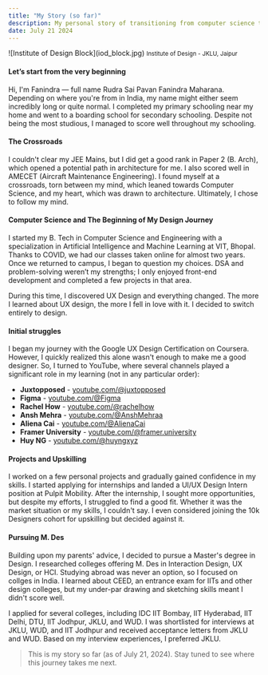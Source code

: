 ```yaml
---
title: "My Story (so far)"
description: My personal story of transitioning from computer science to design
date: July 21 2024
---
```


<div class="my-6" aria-hidden="true">
![Institute of Design Block](iod_block.jpg)
<small>Institute of Design - JKLU, Jaipur</small>
</div>


#### Let’s start from the very beginning

Hi, I'm Fanindra — full name Rudra Sai Pavan Fanindra Maharana. Depending on where you're from in India, my name might either seem incredibly long or quite normal. I completed my primary schooling near my home and went to a boarding school for secondary schooling. Despite not being the most studious, I managed to score well throughout my schooling.

#### The Crossroads

I couldn't clear my JEE Mains, but I did get a good rank in Paper 2 (B. Arch), which opened a potential path in architecture for me. I also scored well in AMECET (Aircraft Maintenance Engineering). I found myself at a crossroads, torn between my mind, which leaned towards Computer Science, and my heart, which was drawn to architecture. Ultimately, I chose to follow my mind.

#### Computer Science and The Beginning of My Design Journey

I started my B. Tech in Computer Science and Engineering with a specialization in Artificial Intelligence and Machine Learning at VIT, Bhopal. Thanks to COVID, we had our classes taken online for almost two years. Once we returned to campus, I began to question my choices. DSA and problem-solving weren’t my strengths; I only enjoyed front-end development and completed a few projects in that area.

During this time, I discovered UX Design and everything changed. The more I learned about UX design, the more I fell in love with it. I decided to switch entirely to design.


#### Initial struggles

I began my journey with the Google UX Design Certification on Coursera. However, I quickly realized this alone wasn't enough to make me a good designer. So, I turned to YouTube, where several channels played a significant role in my learning (not in any particular order):

- **Juxtopposed** - <a href="https://www.youtube.com/@juxtopposed" external>youtube.com/@juxtopposed</a> 
- **Figma** - <a href="https://www.youtube.com/@Figma" external>youtube.com/@Figma</a> 
- **Rachel How** - <a href="https://www.youtube.com/@rachelhow" external>youtube.com/@rachelhow</a> 
- **Ansh Mehra** - <a href="https://www.youtube.com/@AnshMehraa" external>youtube.com/@AnshMehraa</a> 
- **Aliena Cai** - <a href="https://www.youtube.com/@AlienaCai" external>youtube.com/@AlienaCai</a>
- **Framer University** - <a href="https://www.youtube.com/@framer.university" external>youtube.com/@framer.university</a> 
- **Huy NG** - <a href="https://www.youtube.com/@huyngxyz" external>youtube.com/@huyngxyz</a> 



#### Projects and Upskilling

I worked on a few personal projects and gradually gained confidence in my skills. I started applying for internships and landed a UI/UX Design Intern position at Pulpit Mobility. After the internship, I sought more opportunities, but despite my efforts, I struggled to find a good fit. Whether it was the market situation or my skills, I couldn't say. I even considered joining the 10k Designers cohort for upskilling but decided against it.

#### Pursuing M. Des

Building upon my parents' advice, I decided to pursue a Master's degree in Design. I researched colleges offering M. Des in Interaction Design, UX Design, or HCI. Studying abroad was never an option, so I focused on collges in India. I learned about CEED, an entrance exam for IITs and other design colleges, but my under-par drawing and sketching skills meant I didn't score well.

I applied for several colleges, including IDC IIT Bombay, IIT Hyderabad, IIT Delhi, DTU, IIT Jodhpur, JKLU, and WUD. I was shortlisted for interviews at JKLU, WUD, and IIT Jodhpur and received acceptance letters from JKLU and WUD. Based on my interview experiences, I preferred JKLU.

> This is my story so far (as of July 21, 2024). Stay tuned to see where this journey takes me next.